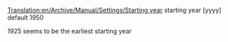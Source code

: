 [[Translation:en/Archive/Manual/Settings/Starting year]]
starting year [yyyy] default 1950

1925 seems to be the earliest starting year